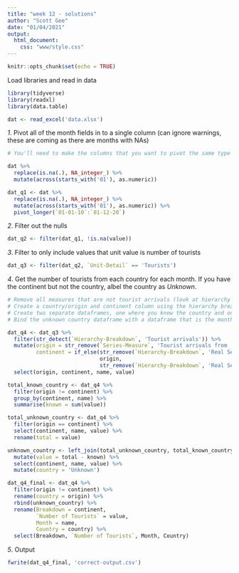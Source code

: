 ```yaml
---
title: "week 12 - solutions"
author: "Scott Gee"
date: "01/04/2021"
output: 
  html_document:
    css: "www/style.css"
---
```


```r
knitr::opts_chunk$set(echo = TRUE)
```

<script src="www/hideOutput.js"></script>

Load libraries and read in data
<div class="fold s">
```r
library(tidyverse)
library(readxl)
library(data.table)

dat <- read_excel('data.xlsx')

```
</div>
*1*. Pivot all of the month fields in to a single column (can ignore warnings, these are coming as there are months with NAs)
<div class="fold h">
```r
# You'll need to make the columns that you want to pivot the same type (numeric), this can be done with the below

dat %>% 
  replace(is.na(.), NA_integer_) %>% 
  mutate(across(starts_with('01'), as.numeric)) 
```
</div>
<div class="fold s">
```r
dat_q1 <- dat %>% 
  replace(is.na(.), NA_integer_) %>% 
  mutate(across(starts_with('01'), as.numeric)) %>% 
  pivot_longer(`01-01-10`:`01-12-20`)
```
</div>

*2*. Filter out the nulls
<div class="fold s">
```r
dat_q2 <- filter(dat_q1, !is.na(value))
```
</div>
*3*. Filter to only include values that unit value is number of tourists
<div class="fold s">
```r
dat_q3 <- filter(dat_q2, `Unit-Detail` == 'Tourists')
```
</div>
*4*. Get the number of tourists from each country for each month. If you have the continent but not the country, albel the country as *Unknown*.
<div class="fold h">
```r
# Remove all measures that are not tourist arrivals (look at hierarchy breakdown column)
# Create a country/origin and continent column using the hierarchy breakdown column
# Create two separate dataframes, one where you know the country and one where you don't, with arrivals by continent. 
# Bind the unknown country dataframe with a dataframe that is the monthly arrivals by country with continent included as a column
```
</div>
<div class="fold s">
```r
dat_q4 <- dat_q3 %>% 
  filter(str_detect(`Hierarchy-Breakdown`, 'Tourist arrivals')) %>% 
  mutate(origin = str_remove(`Series-Measure`, 'Tourist arrivals from '),
         continent = if_else(str_remove(`Hierarchy-Breakdown`, 'Real Sector / Tourism / Tourist arrivals / ') == 'Real Sector / Tourism / Tourist arrivals',
                             origin,
                             str_remove(`Hierarchy-Breakdown`, 'Real Sector / Tourism / Tourist arrivals / '))) %>% 
  select(origin, continent, name, value) 

total_known_country <- dat_q4 %>% 
  filter(origin != continent) %>% 
  group_by(continent, name) %>% 
  summarise(known = sum(value)) 

total_unknown_country <- dat_q4 %>% 
  filter(origin == continent) %>% 
  select(continent, name, value) %>% 
  rename(total = value)

unknown_country <- left_join(total_unknown_country, total_known_country, by = c("continent", "name")) %>% 
  mutate(value = total - known) %>% 
  select(continent, name, value) %>% 
  mutate(country = 'Unknown')

dat_q4_final <- dat_q4 %>% 
  filter(origin != continent) %>% 
  rename(country = origin) %>% 
  rbind(unknown_country) %>% 
  rename(Breakdown = continent,
         `Number of Tourists` = value,
         Month = name,
         Country = country) %>% 
  select(Breakdown, `Number of Tourists`, Month, Country) 

```
</div>

*5*. Output
<div class="fold s">
```r
fwrite(dat_q4_final, 'correct-output.csv')
```
</div>